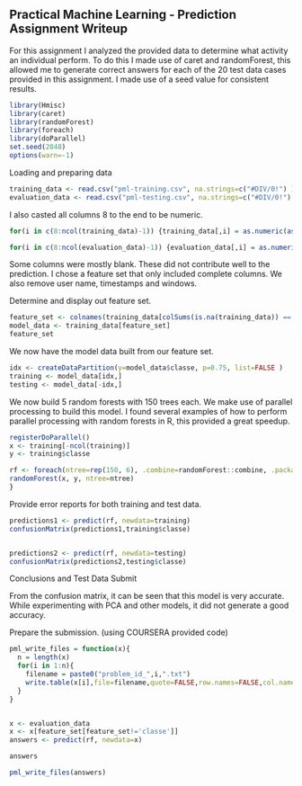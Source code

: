 ## Practical Machine Learning - Prediction Assignment Writeup
For this assignment I analyzed the provided data to determine what activity an individual perform. To do this I made use of caret and randomForest, this allowed me to generate correct answers for each of the 20 test data cases provided in this assignment. I made use of a seed value for consistent results.
```r
library(Hmisc)
library(caret)
library(randomForest)
library(foreach)
library(doParallel)
set.seed(2048)
options(warn=-1)
```
Loading and preparing data 
```r
training_data <- read.csv("pml-training.csv", na.strings=c("#DIV/0!") )
evaluation_data <- read.csv("pml-testing.csv", na.strings=c("#DIV/0!") )
```
I also casted all columns 8 to the end to be numeric.
```r
for(i in c(8:ncol(training_data)-1)) {training_data[,i] = as.numeric(as.character(training_data[,i]))}

for(i in c(8:ncol(evaluation_data)-1)) {evaluation_data[,i] = as.numeric(as.character(evaluation_data[,i]))}
```
Some columns were mostly blank. These did not contribute well to the prediction. I chose a feature set that only included complete columns. We also remove user name, timestamps and windows.

Determine and display out feature set.
```r
feature_set <- colnames(training_data[colSums(is.na(training_data)) == 0])[-(1:7)]
model_data <- training_data[feature_set]
feature_set
```
We now have the model data built from our feature set.
```r
idx <- createDataPartition(y=model_data$classe, p=0.75, list=FALSE )
training <- model_data[idx,]
testing <- model_data[-idx,]
```
We now build 5 random forests with 150 trees each. We make use of parallel processing to build this model. I found several examples of how to perform parallel processing with random forests in R, this provided a great speedup.
```r
registerDoParallel()
x <- training[-ncol(training)]
y <- training$classe

rf <- foreach(ntree=rep(150, 6), .combine=randomForest::combine, .packages='randomForest') %dopar% {
randomForest(x, y, ntree=ntree) 
}
```
Provide error reports for both training and test data.
```r
predictions1 <- predict(rf, newdata=training)
confusionMatrix(predictions1,training$classe)


predictions2 <- predict(rf, newdata=testing)
confusionMatrix(predictions2,testing$classe)
```
Conclusions and Test Data Submit

From the confusion matrix, it can be seen that this model is very accurate. While experimenting with PCA and other models, it did not generate a good accuracy. 

Prepare the submission. (using COURSERA provided code)
```r
pml_write_files = function(x){
  n = length(x)
  for(i in 1:n){
    filename = paste0("problem_id_",i,".txt")
    write.table(x[i],file=filename,quote=FALSE,row.names=FALSE,col.names=FALSE)
  }
}


x <- evaluation_data
x <- x[feature_set[feature_set!='classe']]
answers <- predict(rf, newdata=x)

answers

pml_write_files(answers)
``` 
